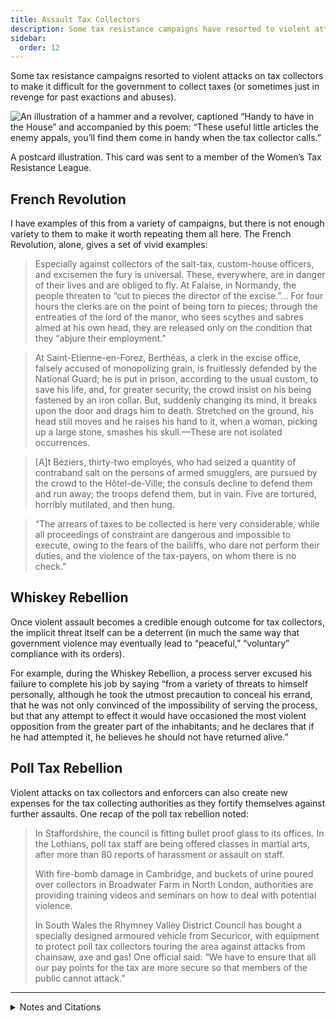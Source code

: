 ```yaml
---
title: Assault Tax Collectors
description: Some tax resistance campaigns have resorted to violent attacks on tax collectors.
sidebar:
  order: 12
---
```


Some tax resistance campaigns resorted to violent attacks on tax collectors to make it difficult for the government to collect taxes (or sometimes just in revenge for past exactions and abuses).

![An illustration of a hammer and a revolver, captioned “Handy to have in the House” and accompanied by this poem: “These useful little articles the enemy appals, you’ll find them come in handy when the tax collector calls.”](../../../assets/handy-in-the-house.png)
<figcaption>A postcard illustration. This card was sent to a member of the Women’s Tax Resistance League.</figcaption>

## <Badge text="Example" size="medium" /> French Revolution

I have examples of this from a variety of campaigns, but there is not enough variety to them to make it worth repeating them all here.
The French Revolution, alone, gives a set of vivid examples:

> Especially against collectors of the salt-tax, custom-house officers, and excisemen the fury is universal.
> These, everywhere, are in danger of their lives and are obliged to fly.
> At Falaise, in Normandy, the people threaten to “cut to pieces the director of the excise.”…
> For four hours the clerks are on the point of being torn to pieces; through the entreaties of the lord of the manor, who sees scythes and sabres aimed at his own head, they are released only on the condition that they “abjure their employment.”

> At Saint-Etienne-en-Forez, Berthéas, a clerk in the excise office, falsely accused of monopolizing grain, is fruitlessly defended by the National Guard; he is put in prison, according to the usual custom, to save his life, and, for greater security, the crowd insist on his being fastened by an iron collar.
> But, suddenly changing its mind, it breaks upon the door and drags him to death.
> Stretched on the ground, his head still moves and he raises his hand to it, when a woman, picking up a large stone, smashes his skull.—These are not isolated occurrences.

> [A]t Béziers, thirty-two employés, who had seized a quantity of contraband salt on the persons of armed smugglers, are pursued by the crowd to the Hôtel-de-Ville; the consuls decline to defend them and run away; the troops defend them, but in vain.
> Five are tortured, horribly mutilated, and then hung.

> “The arrears of taxes to be collected is here very considerable, while all proceedings of constraint are dangerous and impossible to execute, owing to the fears of the bailiffs, who dare not perform their duties, and the violence of the tax-payers, on whom there is no check.”

## <Badge text="Example" size="medium" /> Whiskey Rebellion

Once violent assault becomes a credible enough outcome for tax collectors, the implicit threat itself can be a deterrent (in much the same way that government violence may eventually lead to “peaceful,” “voluntary” compliance with its orders).

For example, during the Whiskey Rebellion, a process server excused his failure to complete his job by saying “from a variety of threats to himself personally, although he took the utmost precaution to conceal his errand, that he was not only convinced of the impossibility of serving the process, but that any attempt to effect it would have occasioned the most violent opposition from the greater part of the inhabitants; and he declares that if he had attempted it, he believes he should not have returned alive.”

## <Badge text="Example" size="medium" /> Poll Tax Rebellion

Violent attacks on tax collectors and enforcers can also create new expenses for the tax collecting authorities as they fortify themselves against further assaults.
One recap of the poll tax rebellion noted:

> In Staffordshire, the council is fitting bullet proof glass to its offices.
> In the Lothians, poll tax staff are being offered classes in martial arts, after more than 80 reports of harassment or assault on staff.
>
> With fire-bomb damage in Cambridge, and buckets of urine poured over collectors in Broadwater Farm in North London, authorities are providing training videos and seminars on how to deal with potential violence.
>
> In South Wales the Rhymney Valley District Council has bought a specially designed armoured vehicle from Securicor, with equipment to protect poll tax collectors touring the area against attacks from chainsaw, axe and gas!
> One official said: “We have to ensure that all our pay points for the tax are more secure so that members of the public cannot attack.”

<hr />

<details>
<summary>Notes and Citations</summary>

* Taine, Hippolyte <i>The French Revolution</i>, Vol I. (1897) p. 68, 272–75
* “Letter of the Minister of Justice, Duport” 7 January 1792, quoted in Taine, Hippolyte op. cit., p. 279
* Hamilton, Alexander “Report on Opposition to Internal Duties” (5 August 1794) <i>The Works of Alexander Hamilton</i>, Vol. IV (1851) p. 582
* Sewell, Rob [“Poll Tax: ‘We won’t pay’ ”](https://marxist.com/we-wont-pay-how-thatcher-was-defeated.htm) (1990)

</details>
